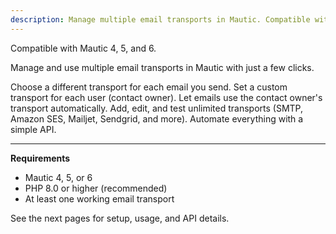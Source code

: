 ```yaml
---
description: Manage multiple email transports in Mautic. Compatible with Mautic 4, 5, and 6.
---
```


<Note>
  Compatible with Mautic 4, 5, and 6.
</Note>

Manage and use multiple email transports in Mautic with just a few clicks.

<CardGroup>
  <Card title="Assign per Email" icon="envelope">
    Choose a different transport for each email you send.
  </Card>
  <Card title="Assign per User" icon="user">
    Set a custom transport for each user (contact owner).
  </Card>
  <Card title="Use Owner's Transport" icon="user-check">
    Let emails use the contact owner's transport automatically.
  </Card>
  <Card title="Easy Setup" icon="cog">
    Add, edit, and test unlimited transports (SMTP, Amazon SES, Mailjet, Sendgrid, and more).
  </Card>
  <Card title="API Ready" icon="code">
    Automate everything with a simple API.
  </Card>
</CardGroup>

---

**Requirements**
- Mautic 4, 5, or 6
- PHP 8.0 or higher (recommended)
- At least one working email transport

<Callout type="note" emoji="👉">
  See the next pages for setup, usage, and API details.
</Callout>

